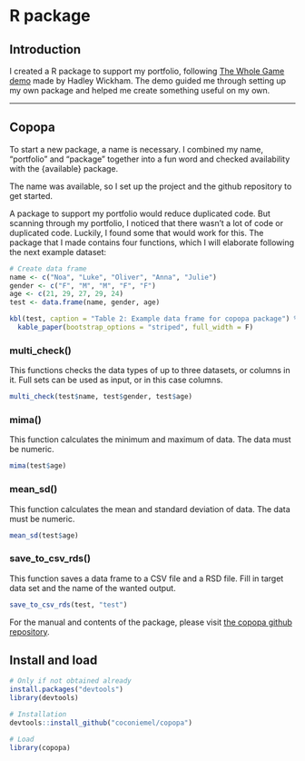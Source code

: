 # R package 

## Introduction {-}

I created a R package to support my portfolio, following [The Whole Game demo](https://r-pkgs.org/whole-game.html) made by Hadley Wickham. The demo guided me through setting up my own package and helped me create something useful on my own.

----

## Copopa {-}

To start a new package, a name is necessary. I combined my name, "portfolio" and "package" together into a fun word and checked availability with the {available} package. 

The name was available, so I set up the project and the github repository to get started.

A package to support my portfolio would reduce duplicated code. But scanning through my portfolio, I noticed that there wasn't a lot of code or duplicated code. Luckily, I found some that would work for this. The package that I made contains four functions, which I will elaborate following the next example dataset:

```r

# Create data frame
name <- c("Noa", "Luke", "Oliver", "Anna", "Julie")
gender <- c("F", "M", "M", "F", "F")
age <- c(21, 29, 27, 29, 24)
test <- data.frame(name, gender, age)

kbl(test, caption = "Table 2: Example data frame for copopa package") %>% 
  kable_paper(bootstrap_options = "striped", full_width = F)

```

### multi_check() {-}

This functions checks the data types of up to three datasets, or columns in it. Full sets can be used as input, or in this case columns.

```r

multi_check(test$name, test$gender, test$age)

```

### mima() {-}

This function calculates the minimum and maximum of data. The data must be numeric.

```r

mima(test$age)

```

### mean_sd() {-}

This function calculates the mean and standard deviation of data. The data must be numeric.

```r

mean_sd(test$age)

```

### save_to_csv_rds() {-}

This function saves a data frame to a CSV file and a RSD file. Fill in target data set and the name of the wanted output.

```r

save_to_csv_rds(test, "test")

```

For the manual and contents of the package, please visit [the copopa github repository](https://github.com/coconiemel/copopa).

## Install and load {-}

```r

# Only if not obtained already
install.packages("devtools")
library(devtools)

# Installation
devtools::install_github("coconiemel/copopa")

# Load
library(copopa)

```




